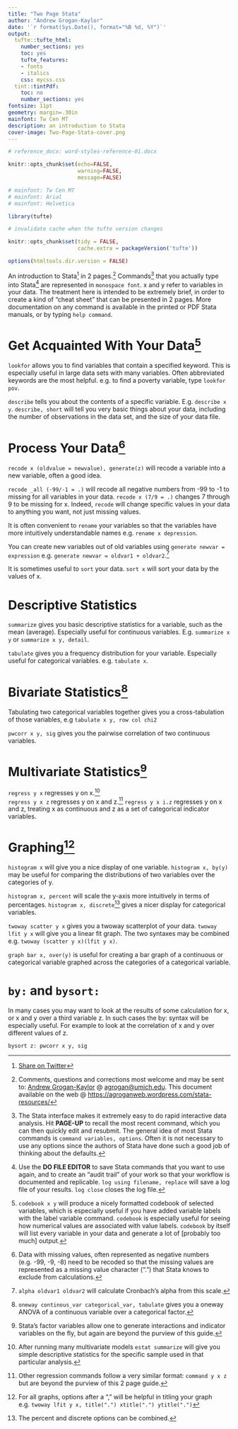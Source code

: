 ```yaml
---
title: "Two Page Stata"
author: "Andrew Grogan-Kaylor"
date: '`r format(Sys.Date(), format="%B %d, %Y")`'
output:
  tufte::tufte_html:
    number_sections: yes
    toc: yes
    tufte_features:
    - fonts
    - italics
    css: mycss.css
  tint::tintPdf:
    toc: no
    number_sections: yes
fontsize: 11pt
geometry: margin=.30in
mainfont: Tw Cen MT
description: an introduction to Stata
cover-image: Two-Page-Stata-cover.png
---
```


```r

# reference_docx: word-styles-reference-01.docx

knitr::opts_chunk$set(echo=FALSE, 
                      warning=FALSE, 
                      message=FALSE)

# mainfont: Tw Cen MT
# mainfont: Arial
# mainfont: Helvetica

```

```r

library(tufte)

# invalidate cache when the tufte version changes

knitr::opts_chunk$set(tidy = FALSE, 
                      cache.extra = packageVersion('tufte'))

options(htmltools.dir.version = FALSE)

```

An introduction to Stata[^twitter] in 2 pages.[^questions] Commands[^interface] that you actually type into Stata[^do-file-editor] are represented  in `monospace font`. x and y refer to variables in your data.  The treatment here is intended to be extremely brief, in order to create a kind of "cheat sheet" that can be presented in 2 pages.  More documentation on any command is available in the printed or PDF Stata manuals, or by typing `help command`.

[^twitter]: [Share on Twitter](https://twitter.com/intent/tweet?url=http%3A%2F%2Fwww-personal.umich.edu%2F%7Eagrogan%2Fstata%2FTwoPageStata.pdf&text=Two%20Page%20%23Stata) 

[^interface]: The Stata interface makes it extremely easy to do rapid interactive data analysis.  Hit **PAGE-UP** to recall the most recent command, which you can then quickly edit and resubmit.  The general idea of most Stata commands is `command variables, options`.  Often it is not necessary to use any options since the authors of Stata have done such a good job of thinking about the defaults. 

[^do-file-editor]: Use the **DO FILE EDITOR** to save Stata commands that you want to use again, and to create an "audit trail" of your work so that your workflow is documented and replicable.  `log using filename, replace` will save a log file of your results.  `log close` closes the log file.

# Get Acquainted With Your Data[^codebook]

[^codebook]: `codebook x y` will produce a nicely formatted codebook of selected variables, which is especially useful if you have added variable labels with the label variable command.  `codebook` is especially useful for seeing how numerical values are associated with value labels.  `codebook` by itself will list every variable in your data and generate a lot of [probably too much] output.

`lookfor` allows you to find variables that contain a specified keyword.  This is especially useful in large data sets with many variables.  Often abbreviated keywords are the most helpful.  e.g. to find a poverty variable, type `lookfor pov`.

`describe` tells you about the contents of a specific variable. E.g. `describe x y`. `describe, short` will tell you very basic things about your data, including the number of observations in the data set, and the size of your data file.

# Process Your Data[^missing-values]

[^missing-values]: Data with missing values, often represented as negative numbers (e.g. -99, -9, -8) need to be recoded so that the missing values are represented as a missing value character (".") that Stata knows to exclude from calculations.

`recode x (oldvalue = newvalue), generate(z)` will recode a variable into a new variable, often a good idea.

`recode _all (-99/-1 = .)` will recode all negative numbers from -99 to -1 to missing for all variables in your data.  `recode x (7/9 = .)` changes 7 through 9 to be missing for x.  Indeed, `recode` will change specific values in your data to anything you want, not just missing values. 

It is often convenient to `rename` your variables so that the variables have more intuitively understandable names e.g. `rename x depression`.

You can create new variables out of old variables using `generate newvar = expression` e.g. `generate newvar = oldvar1 + oldvar2`.[^alpha]

[^alpha]: `alpha oldvar1 oldvar2` will calculate Cronbach's alpha from this scale.

It is sometimes useful to `sort` your data.  `sort x` will sort your data by the values of x.

# Descriptive Statistics

`summarize` gives you basic descriptive statistics for a variable, such as the mean (average).  Especially useful for continuous variables.  E.g. `summarize x y` or `summarize x y, detail`.

`tabulate` gives you a frequency distribution for your variable.  Especially useful for categorical variables.  e.g. `tabulate x`.

# Bivariate Statistics[^anova]

Tabulating two categorical variables together gives you a cross-tabulation of those variables, e.g `tabulate x y, row col chi2`

`pwcorr x y, sig` gives you the pairwise correlation of two continuous variables.

[^anova]: `oneway continous_var categorical_var, tabulate` gives you a oneway ANOVA of a continuous variable over a categorical factor.

# Multivariate Statistics[^factor]

`regress y x` regresses y on x.[^estat-summarize]  
`regress y x z` regresses y on x and z.[^other-regressions]
`regress y x i.z` regresses y on x and z, treating x as continuous and z as a set of categorical indicator variables.  

[^other-regressions]: Other regression commands follow a very similar format:  `command y x z` but are beyond the purview of this 2 page guide.

[^factor]: Stata's factor variables allow one to generate interactions and indicator variables on the fly, but again are beyond the purview of this guide.

[^estat-summarize]: After running many multivariate models `estat summarize` will give you simple descriptive statistics for the specific sample used in that particular analysis.

# Graphing[^graph-options]

`histogram x` will give you a nice display of one variable.  `histogram x, by(y)` may be useful for comparing the distributions of two variables over the categories of y.

`histogram x, percent` will scale the y-axis more intuitively in terms of percentages.  `histogram x, discrete`[^histogram-options] gives a nicer display for categorical variables.  

[^histogram-options]: The percent and discrete options can be combined.

`twoway scatter y x` gives you a twoway scatterplot of your data.  `twoway lfit y x` will give you a linear fit graph.  The two syntaxes may be combined e.g. `twoway (scatter y x)(lfit y x)`.

`graph bar x, over(y)` is useful for creating a bar graph of a continuous or categorical variable graphed across the categories of a categorical variable.

[^graph-options]: For all graphs, options after a "," will be helpful in titling your graph  e.g. `twoway lfit y x, title(".") xtitle(".") ytitle(".")`

# `by:` and `bysort:`

In many cases you may want to look at the results of some calculation for x, or x and y over a third variable z.  In such cases the by: syntax will be especially useful.  For example to look at the correlation of x and y over different values of z.

`bysort z: pwcorr x y, sig`

[^questions]: Comments, questions and corrections most welcome and may be sent to:  [Andrew Grogan-Kaylor](http://www.umich.edu/~agrogan) @  [agrogan@umich.edu](agrogan@umich.edu).  This document available on the web @ [https://agroganweb.wordpress.com/stata-resources/](https://agroganweb.wordpress.com/stata-resources/) 














